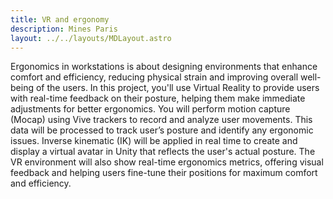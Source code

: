 ```yaml
---
title: VR and ergonomy
description: Mines Paris
layout: ../../layouts/MDLayout.astro
---
```

Ergonomics in workstations is about designing environments that enhance comfort and efficiency, reducing physical strain and improving overall well-being of the users. In this project, you'll use Virtual Reality to provide users with real-time feedback on their posture, helping them make immediate adjustments for better ergonomics.
You will perform motion capture (Mocap) using Vive trackers to record and analyze user movements. This data will be processed to track user’s posture and identify any ergonomic issues.  Inverse kinematic (IK) will be applied in real time to create and display a virtual avatar in Unity that reflects the user's actual posture. The VR environment will also show real-time ergonomics metrics, offering visual feedback and helping users fine-tune their positions for maximum comfort and efficiency.
